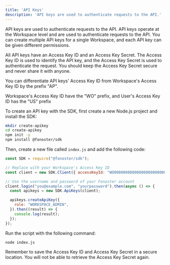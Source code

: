 ```yaml
---
title: 'API Keys'
description: 'API keys are used to authenticate requests to the API.'
---
```


API keys are used to authenticate requests to the API. API keys operate at the Workspace level and are used to authenticate requests to the API. You can create multiple API keys for a single Workspace, and each API key can be given different permissions.

All API keys have an Access Key ID and an Access Key Secret. The Access Key ID is used to identify the API key, and the Access Key Secret is used to authenticate the request. You should keep the Access Key Secret secure and never share it with anyone.

You can differentiate API keys' Access Key ID from Workspace's Access Key ID by the prefix "AP".

<Note>
  Workspace's Access Key ID have the "WO" prefix, and User's Access Key ID has the "US" prefix
</Note>

To create an API key with the SDK, first create a new Node.js project and install the SDK:

```bash
mkdir create-apikey
cd create-apikey
npm init -y
npm install @fonoster/sdk
```

Then, create a new file called `index.js` and add the following code:

```javascript
const SDK = require("@fonoster/sdk");

// Replace with your Workspace's Access Key ID
const client = new SDK.Client({ accessKeyId: "WO00000000000000000000000000000000" });

// Use the username and password of your Fonoster account
client.login("you@example.com", "yourpassword").then(async () => {
  const apikeys = new SDK.ApiKeys(client);

  apikeys.createApiKey({
    role: "WORKSPACE_ADMIN",
  }).then((result) => {
    console.log(result);
  });
});
```

Run the script with the following command:

```bash
node index.js
```

Remember to save the Access Key ID and Access Key Secret in a secure location. You will not be able to retrieve the Access Key Secret again.